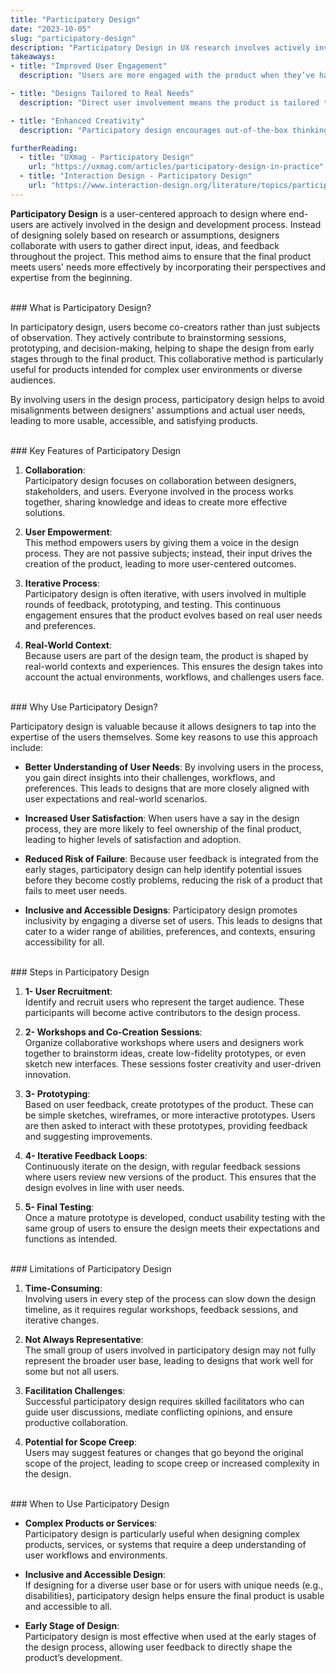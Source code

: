 ```yaml
---
title: "Participatory Design"
date: "2023-10-05"
slug: "participatory-design"
description: "Participatory Design in UX research involves actively involving users and stakeholders in the design process. This collaborative approach ensures that the final product meets the needs and expectations of its users."
takeaways:
- title: "Improved User Engagement"
  description: "Users are more engaged with the product when they’ve had a hand in its creation. This leads to better adoption rates and stronger user satisfaction."

- title: "Designs Tailored to Real Needs"
  description: "Direct user involvement means the product is tailored to the specific needs and behaviors of the target audience, reducing the likelihood of creating features that go unused or unappreciated."

- title: "Enhanced Creativity"
  description: "Participatory design encourages out-of-the-box thinking by leveraging the creativity of users. Users often propose innovative solutions that designers may not have considered."

furtherReading:
  - title: "UXmag - Participatory Design"
    url: "https://uxmag.com/articles/participatory-design-in-practice"
  - title: "Interaction Design - Participatory Design"
    url: "https://www.interaction-design.org/literature/topics/participatory-design"
---
```


**Participatory Design** is a user-centered approach to design where end-users are actively involved in the design and development process. Instead of designing solely based on research or assumptions, designers collaborate with users to gather direct input, ideas, and feedback throughout the project. This method aims to ensure that the final product meets users' needs more effectively by incorporating their perspectives and expertise from the beginning.

<br />
### What is Participatory Design?

In participatory design, users become co-creators rather than just subjects of observation. They actively contribute to brainstorming sessions, prototyping, and decision-making, helping to shape the design from early stages through to the final product. This collaborative method is particularly useful for products intended for complex user environments or diverse audiences.

By involving users in the design process, participatory design helps to avoid misalignments between designers' assumptions and actual user needs, leading to more usable, accessible, and satisfying products.

<br />
### Key Features of Participatory Design

1. **Collaboration**:  
   Participatory design focuses on collaboration between designers, stakeholders, and users. Everyone involved in the process works together, sharing knowledge and ideas to create more effective solutions.

2. **User Empowerment**:  
   This method empowers users by giving them a voice in the design process. They are not passive subjects; instead, their input drives the creation of the product, leading to more user-centered outcomes.

3. **Iterative Process**:  
   Participatory design is often iterative, with users involved in multiple rounds of feedback, prototyping, and testing. This continuous engagement ensures that the product evolves based on real user needs and preferences.

4. **Real-World Context**:  
   Because users are part of the design team, the product is shaped by real-world contexts and experiences. This ensures the design takes into account the actual environments, workflows, and challenges users face.

<br />
### Why Use Participatory Design?

Participatory design is valuable because it allows designers to tap into the expertise of the users themselves. Some key reasons to use this approach include:

- **Better Understanding of User Needs**: By involving users in the process, you gain direct insights into their challenges, workflows, and preferences. This leads to designs that are more closely aligned with user expectations and real-world scenarios.
  
- **Increased User Satisfaction**: When users have a say in the design process, they are more likely to feel ownership of the final product, leading to higher levels of satisfaction and adoption.

- **Reduced Risk of Failure**: Because user feedback is integrated from the early stages, participatory design can help identify potential issues before they become costly problems, reducing the risk of a product that fails to meet user needs.

- **Inclusive and Accessible Designs**: Participatory design promotes inclusivity by engaging a diverse set of users. This leads to designs that cater to a wider range of abilities, preferences, and contexts, ensuring accessibility for all.

<br />
### Steps in Participatory Design

1. **1- User Recruitment**:  
   Identify and recruit users who represent the target audience. These participants will become active contributors to the design process.

2. **2- Workshops and Co-Creation Sessions**:  
   Organize collaborative workshops where users and designers work together to brainstorm ideas, create low-fidelity prototypes, or even sketch new interfaces. These sessions foster creativity and user-driven innovation.

3. **3- Prototyping**:  
   Based on user feedback, create prototypes of the product. These can be simple sketches, wireframes, or more interactive prototypes. Users are then asked to interact with these prototypes, providing feedback and suggesting improvements.

4. **4- Iterative Feedback Loops**:  
   Continuously iterate on the design, with regular feedback sessions where users review new versions of the product. This ensures that the design evolves in line with user needs.

5. **5- Final Testing**:  
   Once a mature prototype is developed, conduct usability testing with the same group of users to ensure the design meets their expectations and functions as intended.


<br />
### Limitations of Participatory Design

1. **Time-Consuming**:  
   Involving users in every step of the process can slow down the design timeline, as it requires regular workshops, feedback sessions, and iterative changes.

2. **Not Always Representative**:  
   The small group of users involved in participatory design may not fully represent the broader user base, leading to designs that work well for some but not all users.

3. **Facilitation Challenges**:  
   Successful participatory design requires skilled facilitators who can guide user discussions, mediate conflicting opinions, and ensure productive collaboration.

4. **Potential for Scope Creep**:  
   Users may suggest features or changes that go beyond the original scope of the project, leading to scope creep or increased complexity in the design.

<br />
### When to Use Participatory Design

- **Complex Products or Services**:  
  Participatory design is particularly useful when designing complex products, services, or systems that require a deep understanding of user workflows and environments.

- **Inclusive and Accessible Design**:  
  If designing for a diverse user base or for users with unique needs (e.g., disabilities), participatory design helps ensure the final product is usable and accessible to all.

- **Early Stage of Design**:  
  Participatory design is most effective when used at the early stages of the design process, allowing user feedback to directly shape the product’s development.

